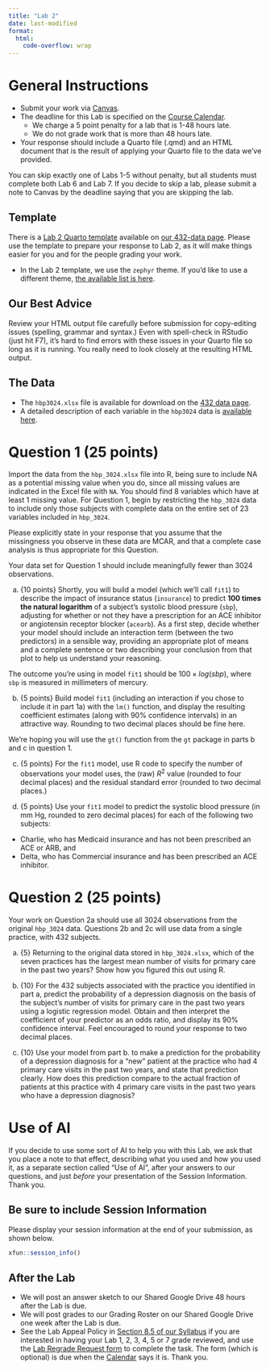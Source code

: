 ```yaml
---
title: "Lab 2"
date: last-modified
format: 
  html:
    code-overflow: wrap
---
```


# General Instructions

- Submit your work via [Canvas](https://canvas.case.edu/). 
- The deadline for this Lab is specified on the [Course Calendar](calendar.qmd).
  - We charge a 5 point penalty for a lab that is 1-48 hours late.
  - We do not grade work that is more than 48 hours late.
- Your response should include a Quarto file (.qmd) and an HTML document that is the result of applying your Quarto file to the data we've provided.

:::{.callout-important}

You can skip exactly one of Labs 1-5 without penalty, but all students must complete both Lab 6 and Lab 7. If you decide to skip a lab, please submit a note to Canvas by the deadline saying that you are skipping the lab.

:::

## Template

There is a [Lab 2 Quarto template](https://raw.githubusercontent.com/THOMASELOVE/432-data/refs/heads/master/data/432_lab2_template.qmd) available on [our 432-data page](https://github.com/THOMASELOVE/432-data). Please use the template to prepare your response to Lab 2, as it will make things easier for you and for the people grading your work.

- In the Lab 2 template, we use the `zephyr` theme. If you'd like to use a different theme, [the available list is here](https://quarto.org/docs/output-formats/html-themes.html).

## Our Best Advice

Review your HTML output file carefully before submission for copy-editing issues (spelling, grammar and syntax.) Even with spell-check in RStudio (just hit F7), it's hard to find errors with these issues in your Quarto file so long as it is running. You really need to look closely at the resulting HTML output.

## The Data

- The `hbp3024.xlsx` file is available for download on the [432 data page](https://github.com/THOMASELOVE/432-data).
- A detailed description of each variable in the `hbp3024` data is [available here](hbp_codebook.qmd).

# Question 1 (25 points)

Import the data from the `hbp_3024.xlsx` file into R, being sure to include NA as a potential missing value when you do, since all missing values are indicated in the Excel file with `NA`. You should find 8 variables which have at least 1 missing value. For Question 1, begin by restricting the `hbp_3024` data to include only those subjects with complete data on the entire set of 23 variables included in `hbp_3024`.

Please explicitly state in your response that you assume that the missingness you observe in these data are MCAR, and that a complete case analysis is thus appropriate for this Question.

:::{.callout-tip}
Your data set for Question 1 should include meaningfully fewer than 3024 observations.
:::

a. {10 points} Shortly, you will build a model (which we'll call `fit1`) to describe the impact of insurance status (`insurance`) to predict **100 times the natural logarithm** of a subject’s systolic blood pressure (`sbp`), adjusting for whether or not they have a prescription for an ACE inhibitor or angiotensin receptor blocker (`acearb`). As a first step, decide whether your model should include an interaction term (between the two predictors) in a sensible way, providing an appropriate plot of means and a complete sentence or two describing your conclusion from that plot to help us understand your reasoning.

:::{.callout-tip}
The outcome you're using in model `fit1` should be $100 \times log(sbp)$, where `sbp` is measured in millimeters of mercury.
:::

b. {5 points} Build model `fit1` (including an interaction if you chose to include it in part 1a) with the `lm()` function, and display the resulting coefficient estimates (along with 90% confidence intervals) in an attractive way. Rounding to two decimal places should be fine here. 

:::{.callout-tip}
We're hoping you will use the `gt()` function from the `gt` package in parts b and c in question 1.
:::

c. {5 points} For the `fit1` model, use R code to specify the number of observations your model uses, the (raw) $R^2$ value (rounded to four decimal places) and the residual standard error (rounded to two decimal places.)

d. {5 points} Use your `fit1` model to predict the systolic blood pressure (in mm Hg, rounded to zero decimal places) for each of the following two subjects: 

- Charlie, who has Medicaid insurance and has not been prescribed an ACE or ARB, and
- Delta, who has Commercial insurance and has been prescribed an ACE inhibitor.

# Question 2 (25 points)

:::{.callout-tip}
Your work on Question 2a should use all 3024 observations from the original `hbp_3024` data. Questions 2b and 2c will use data from a single practice, with 432 subjects.
:::

a. {5} Returning to the original data stored in `hbp_3024.xlsx`, which of the seven practices has the largest mean number of visits for primary care in the past two years? Show how you figured this out using R.

b. {10} For the 432 subjects associated with the practice you identified in part a, predict the probability of a depression diagnosis on the basis of the subject's number of visits for primary care in the past two years using a logistic regression model. Obtain and then interpret the coefficient of your predictor as an odds ratio, and display its 90% confidence interval. Feel encouraged to round your response to two decimal places.

c. {10} Use your model from part b. to make a prediction for the probability of a depression diagnosis for a "new" patient at the practice who had 4 primary care visits in the past two years, and state that prediction clearly. How does this prediction compare to the actual fraction of patients at this practice with 4 primary care visits in the past two years who have a depression diagnosis?

# Use of AI

If you decide to use some sort of AI to help you with this Lab, we ask that you place a note to that effect, describing what you used and how you used it, as a separate section called "Use of AI", after your answers to our questions, and just *before* your presentation of the Session Information. Thank you.

## Be sure to include Session Information

Please display your session information at the end of your submission, as shown below.

```r
xfun::session_info()
```

## After the Lab

- We will post an answer sketch to our Shared Google Drive 48 hours after the Lab is due.
- We will post grades to our Grading Roster on our Shared Google Drive one week after the Lab is due.
- See the Lab Appeal Policy in [Section 8.5 of our Syllabus](https://thomaselove.github.io/432-syllabus-2025/08-grading.html) if you are interested in having your Lab 1, 2, 3, 4, 5 or 7 grade reviewed, and use the [Lab Regrade Request form](https://bit.ly/432-2025-lab-regrades) to complete the task. The form (which is optional) is due when the [Calendar](calendar.qmd) says it is. Thank you.